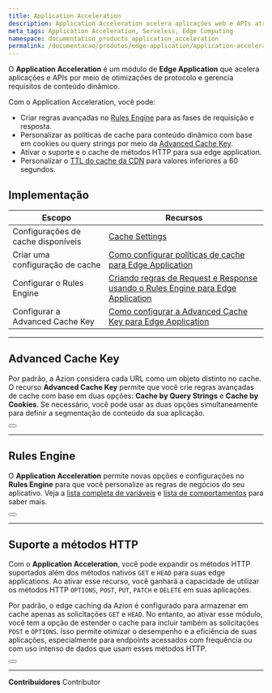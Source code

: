 ```yaml
---
title: Application Acceleration
description: Application Acceleration acelera aplicações web e APIs através da otimização de protocolo e do gerenciamento de requisitos de conteúdo dinâmico.
meta_tags: Application Acceleration, Serveless, Edge Computing
namespace: documentation_products_application_acceleration
permalink: /documentacao/produtos/edge-application/application-acceleration/
---
```


O **Application Acceleration** é um módulo de **Edge Application** que acelera aplicações e APIs por meio de otimizações de protocolo e gerencia requisitos de conteúdo dinâmico.

Com o Application Acceleration, você pode:

- Criar regras avançadas no [Rules Engine](/pt-br/documentacao/produtos/edge-application/rules-engine/) para as fases de requisição e resposta.
- Personalizar as políticas de cache para conteúdo dinâmico com base em cookies ou query strings por meio da [Advanced Cache Key](/pt-br/documentacao/produtos/edge-application/cache-settings/#advanced-cache-key/).
- Ativar o suporte e o cache de métodos HTTP para sua edge application.
- Personalizar o [TTL do cache da CDN](/pt-br/documentacao/produtos/edge-application/cache-settings/#cdn-cache-settings) para valores inferiores a 60 segundos.

## Implementação

| Escopo | Recursos |
| --- | --- |
| Configurações de cache disponíveis | [Cache Settings](/pt-br/documentacao/produtos/edge-application/cache-settings/) |
| Criar uma configuração de cache | [Como configurar políticas de cache para Edge Application](/pt-br/documentacao/produtos/guias/edge-caching/) |
| Configurar o Rules Engine | [Criando regras de Request e Response usando o Rules Engine para Edge Application](/pt-br/documentacao/produtos/guias/sites-estaticos-na-edge/) |
| Configurar a Advanced Cache Key | [Como configurar a Advanced Cache Key para Edge Application](/pt-br/documentacao/produtos/guias/desempenho-apis-sites-application-acceleration/) |

---

## Advanced Cache Key

Por padrão, a Azion considera cada URL como um objeto distinto no cache. O recurso **Advanced Cache Key** permite que você crie regras avançadas de cache com base em duas opções: **Cache by Query Strings** e **Cache by Cookies**. Se necessário, você pode usar as duas opções simultaneamente para definir a segmentação de conteúdo da sua aplicação.

<Button href="/pt-br/documentacao/produtos/edge-application/cache-settings/#advanced-cache-key" text="Saiba mais sobre Advanced Cache Key"></Button>

---

## Rules Engine

O **Application Acceleration** permite novas opções e configurações no **Rules Engine** para que você personalize as regras de negócios do seu aplicativo. Veja a [lista completa de variáveis](/pt-br/documentacao/produtos/edge-application/rules-engine/#variables) e [lista de comportamentos](/pt-br/documentacao/produtos/edge-application/rules-engine/#behaviors) para saber mais.

<Button href="/pt-br/documentacao/produtos/edge-application/rules-engine/" text="Saiba mais sobre Rules Engine"></Button>

---

## Suporte a métodos HTTP

Com o **Application Acceleration**, você pode expandir os métodos HTTP suportados além dos métodos nativos `GET` e `HEAD` para suas edge applications. Ao ativar esse recurso, você ganhará a capacidade de utilizar os métodos HTTP `OPTIONS`, `POST`, `PUT`, `PATCH` e `DELETE` em suas aplicações.

Por padrão, o edge caching da Azion é configurado para armazenar em cache apenas as solicitações `GET` e `HEAD`. No entanto, ao ativar esse módulo, você tem a opção de estender o cache para incluir também as solicitações `POST` e `OPTIONS`. Isso permite otimizar o desempenho e a eficiência de suas aplicações, especialmente para endpoints acessados com frequência ou com uso intenso de dados que usam esses métodos HTTP.

<Button href="/pt-br/documentacao/produtos/edge-application/cache-settings/#cache-de-métodos-http" text="Saiba mais sobre cache de métodos HTTP"></Button>



---


**Contribuidores** <ContributorList>Contributor</ContributorList>
